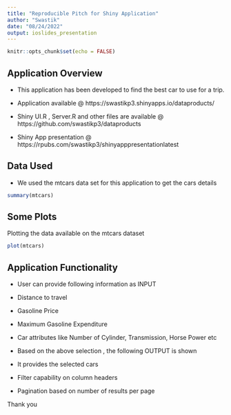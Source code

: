 ```yaml
---
title: "Reproducible Pitch for Shiny Application"
author: "Swastik"
date: "08/24/2022"
output: ioslides_presentation
---
```


```r
knitr::opts_chunk$set(echo = FALSE)
```

## Application Overview

- This application has been developed to find the best car to use for a trip.

- Application available @ https://swastikp3.shinyapps.io/dataproducts/ 

- Shiny UI.R , Server.R and other files are available @ https://github.com/swastikp3/dataproducts 

- Shiny App presentation @ https://rpubs.com/swastikp3/shinyapppresentationlatest  

## Data Used

- We used the mtcars data set for this application to get the cars details

```r
summary(mtcars)
```

## Some Plots

Plotting the data available on the mtcars dataset

```r
plot(mtcars)
```

## Application Functionality

- User can provide following information as INPUT
- Distance to travel
- Gasoline Price
- Maximum Gasoline Expenditure
- Car attributes like Number of Cylinder, Transmission, Horse Power etc

- Based on the above selection , the following OUTPUT is shown
- It provides the selected cars  
- Filter capability on column headers 
- Pagination based on number of results per page

Thank you


